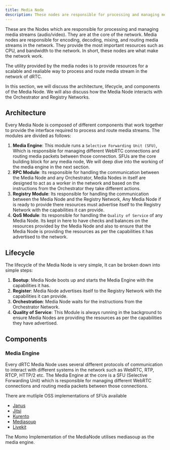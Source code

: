 ```yaml
---
title: Media Node
description: These nodes are responsible for processing and managing media streams (audio/video).
---
```



These are the Nodes which are responsible for processing and managing media streams (audio/video). They are at the core of the network.
Media nodes are responsible for encoding, decoding, mixing, and routing media streams in the network. They provide the most important
resources such as CPU, and bandwidth to the network. In short, these nodes are what make the network work.

<Callout type="info">
The utility provided by the media nodes is to provide resources for a scalable and realiable way to process and route media stream in the network of dRTC.
</Callout>

In this section, we will discuss the architecture, lifecycle, and components of the Media Node. We will also discuss how the Media Node interacts with the Orchestrator and Registry Networks.

## Architecture
Every Media Node is composed of different components that work together to provide the interface required to process and route media streams.
The modules are divided as follows:
 1. **Media Engine**: This module runs a `Selective Forwarding Unit (SFU)`, Which is responsible for managing different WebRTC connections and routing media packets between those connection.
 SFUs are the core building block for any media node, We will deep dive into the working of the media engine in the next section.
 2. **RPC Module**: Its responsible for handling the communication between the Media Node and any Orchestrator, Media Nodes in itself are designed to act
 as a worker in the network and based on the instructions from the Orchestrator they take different actions.
 3. **Registry Module**: Its responsible for handling the communication between the Media Node and the Registry Network, Any Media Node if is ready to provide there resources
 must advertise itself to the Registry Network with the capabilities it can provide.
 4. **QoS Module**: Its responsible for handling the `Quality of Service` of any Media Node. Its kept in here to have checks and balances
 on the resources provided by the Media Node and also to ensure that the Media Node is providing the resources as per the capabilities it has advertised to the network.

## Lifecycle
The lifecycle of the Media Node is very simple, It can be broken down into simple steps:
1. **Bootup**: Media Node boots up and starts the Media Engine with the capabilities it has.
2. **Register**: Media Node advertises itself to the Registry Network with the capabilities it can provide.
3. **Orchestration**: Media Node waits for the instructions from the Orchestrator Network.
4. **Quality of Service**: This Module is always running in the background to ensure Media Nodes are providing the resources as per the capabilities they have advertised.

## Components

### Media Engine
Every dRTC Media Node uses several different protocols of communication to interact with different systems in the network such as WebRTC, RTP, RTCP, HTTP/2 etc.
The Media Engine at the core is a SFU (Selective Forwarding Unit) which is responsible for managing different WebRTC connections and routing media packets between those connections.

There are mutliple OSS implementations of SFUs available
- [Janus](https://github.com/meetecho/janus-gateway)
- [Jitsi](https://github.com/jitsi/jitsi-videobridge)
- [Kurento](https://github.com/Kurento/kurento)
- [Mediasoup](https://github.com/versatica/mediasoup)
- [Livekit](https://github.com/livekit/livekit)

The Momo Implementation of the MediaNode utilises mediasoup as the media engine.
